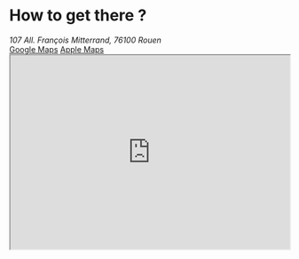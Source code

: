 # How to get there ?

<address>107 All. François Mitterrand, 76100 Rouen</address>
<div className="flex flex-row gap-2">
  <a href="https://maps.app.goo.gl/vesniFrPmvanVWws5" className="text-center">Google Maps</a>
  <a href="https://maps.apple.com/?address=107%20All%C3%A9e%20Fran%C3%A7ois%20Mitterrand,%2076100%20Rouen,%20France&auid=9214719264377813284&ll=49.441092,1.072884&lsp=9902&q=Le%20Village%20by%20CA%20Rouen%20Vall%C3%A9e%20de%20Seine">Apple Maps</a>
</div>

<iframe width="100%" height="350" src="https://www.openstreetmap.org/export/embed.html?bbox=1.0703516006469729%2C49.43943835958661%2C1.075565814971924%2C49.44246952953406&amp;layer=mapnik&amp;marker=49.44095396798119%2C1.0729587078094482" style={{border: "1px solid black"}} />

## Come by bike

You can use Rouen's **self-service bikes**. Visit [Lovélo](https://lovelolibreservice.fr/) webiste to learn more.
You can take your own bike and park near Le Village by CA. Refer to [CyclOSM](https://www.cyclosm.org/#map=17/49.44106/1.07267/cyclosm) to see the different locations.

## Come by public transport


**TEOR Lines** (like fast buses with dedicated roads):

- T1, T2, T3 - stop "Mont-Riboudet"
- T4 - stop "Belges"

**Bus Lines**:

- 33 - stop "Hangars"
- F4 - stop "Mont-Riboudet"

**Métro Line** - stop "Joffre Mutualité"
- From there, you can take the 33 bus line

**Calypso**, Seine shuttle:
- You can cross the Seine on foot by the bridges or you can take Calypso which crosses the Seine every fifteen minutes from 7:45 am to 6:45 pm

If you are coming from the train station SNCF, you can take the Métro line and then bus 33.
For more info, visit the [Réseau Astuce](https://www.reseau-astuce.fr/) website.

## Come by car

Paris Rouen Le Havre road - **A13, A150**

**Parking**:
- Parking des Hangars (free), Bd Jean de Béthencourt, 76100 Rouen
- Parking Relais du Mont-Riboudet (paid), Rue Micheline Ostermeyer, 76000 Rouen
- Parking des Docks 76 (3h free), 8-12 Rue Netien, 76000 Rouen
- Parking des Marégraphes (paid), 9 Quai Ferdinand de Lesseps, 76000 Rouen

(There isn’t this much space, come early if you want to be sure to have a parking spot.)
